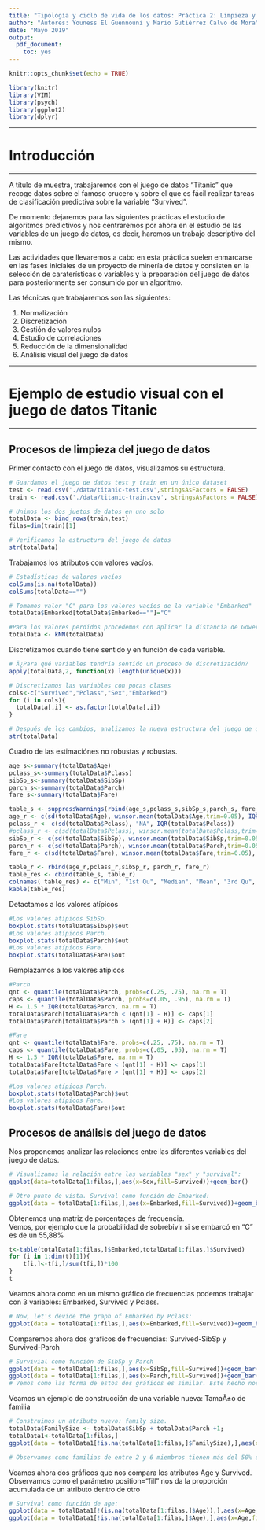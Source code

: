 ---
title: "Tipología y ciclo de vida de los datos: Práctica 2: Limpieza y validación de los datos"
author: "Autores: Youness El Guennouni y Mario Gutiérrez Calvo de Mora"
date: "Mayo 2019"
output:
  pdf_document:
    toc: yes
---


```{r setup, include=FALSE}
knitr::opts_chunk$set(echo = TRUE)
```

```{r load_libraries, include=FALSE}
library(knitr)
library(VIM)
library(psych)
library(ggplot2)
library(dplyr)
```

******
# Introducción
******

A título de muestra, trabajaremos con el juego de datos "Titanic" que recoge datos sobre el famoso crucero y sobre el que es fácil realizar tareas de clasificación predictiva sobre la variable "Survived".   

De momento dejaremos para las siguientes prácticas el estudio de algoritmos predictivos y nos centraremos por ahora en el estudio de las variables de un juego de datos, es decir, haremos un trabajo descriptivo del mismo. 

Las actividades que llevaremos a cabo en esta práctica suelen enmarcarse en las fases iniciales de un proyecto de minería de datos y consisten en la selección de caraterísticas o variables y la preparación del juego de datos para posteriormente ser consumido por un algoritmo.

Las técnicas que trabajaremos son las siguientes:  

1. Normalización  
2. Discretización  
3. Gestión de valores nulos  
4. Estudio de correlaciones  
5. Reducción de la dimensionalidad
6. Análisis visual del juego de datos  

******
# Ejemplo de estudio visual con el juego de datos Titanic
******

## Procesos de limpieza del juego de datos

Primer contacto con el juego de datos, visualizamos su estructura.  

```{r echo=TRUE, message=FALSE, warning=FALSE}

# Guardamos el juego de datos test y train en un único dataset
test <- read.csv('./data/titanic-test.csv',stringsAsFactors = FALSE)
train <- read.csv('./data/titanic-train.csv', stringsAsFactors = FALSE)

# Unimos los dos juetos de datos en uno solo
totalData <- bind_rows(train,test)
filas=dim(train)[1]

# Verificamos la estructura del juego de datos
str(totalData)
```

Trabajamos los atributos con valores vacíos.  

```{r echo=TRUE, message=FALSE, warning=FALSE}
# Estadísticas de valores vacíos
colSums(is.na(totalData))
colSums(totalData=="")

# Tomamos valor "C" para los valores vacíos de la variable "Embarked"
totalData$Embarked[totalData$Embarked==""]="C"

#Para los valores perdidos procedemos con aplicar la distancia de Gower
totalData <- kNN(totalData)
```

Discretizamos cuando tiene sentido y en función de cada variable.  

```{r echo=TRUE, message=FALSE, warning=FALSE}
# Â¿Para qué variables tendría sentido un proceso de discretización?
apply(totalData,2, function(x) length(unique(x)))

# Discretizamos las variables con pocas clases
cols<-c("Survived","Pclass","Sex","Embarked")
for (i in cols){
  totalData[,i] <- as.factor(totalData[,i])
}

# Después de los cambios, analizamos la nueva estructura del juego de datos
str(totalData)
```
Cuadro de las estimaciónes no robustas y robustas.
```{r echo=TRUE, message=FALSE, warning=FALSE}
age_s<-summary(totalData$Age)
pclass_s<-summary(totalData$Pclass)
sibSp_s<-summary(totalData$SibSp)
parch_s<-summary(totalData$Parch)
fare_s<-summary(totalData$Fare)

table_s <- suppressWarnings(rbind(age_s,pclass_s,sibSp_s,parch_s, fare_s))
age_r <- c(sd(totalData$Age), winsor.mean(totalData$Age,trim=0.05), IQR(totalData$Age))
pclass_r <- c(sd(totalData$Pclass), "NA", IQR(totalData$Pclass))
#pclass_r <- c(sd(totalData$Pclass), winsor.mean(totalData$Pclass,trim=0.05), IQR(totalData$Pclass))
sibSp_r <- c(sd(totalData$SibSp), winsor.mean(totalData$SibSp,trim=0.05), IQR(totalData$SibSp))
parch_r <- c(sd(totalData$Parch), winsor.mean(totalData$Parch,trim=0.05), IQR(totalData$Parch))
fare_r <- c(sd(totalData$Fare), winsor.mean(totalData$Fare,trim=0.05), IQR(totalData$Fare))

table_r <- rbind(age_r,pclass_r,sibSp_r, parch_r, fare_r)
table_res <- cbind(table_s, table_r)
colnames( table_res) <- c("Min", "1st Qu", "Median", "Mean", "3rd Qu", "Max", "SD", "WINSOR", "IQR")
kable(table_res)
```
Detactamos a los valores atípicos    

```{r echo=TRUE, message=FALSE, warning=FALSE}
#Los valores atípicos SibSp.
boxplot.stats(totalData$SibSp)$out
#Los valores atípicos Parch.
boxplot.stats(totalData$Parch)$out
#Los valores atípicos Fare.
boxplot.stats(totalData$Fare)$out
```

Remplazamos a los valores atípicos
```{r echo=TRUE, message=FALSE, warning=FALSE}
#Parch
qnt <- quantile(totalData$Parch, probs=c(.25, .75), na.rm = T)
caps <- quantile(totalData$Parch, probs=c(.05, .95), na.rm = T)
H <- 1.5 * IQR(totalData$Parch, na.rm = T)
totalData$Parch[totalData$Parch < (qnt[1] - H)] <- caps[1]
totalData$Parch[totalData$Parch > (qnt[1] + H)] <- caps[2]

#Fare
qnt <- quantile(totalData$Fare, probs=c(.25, .75), na.rm = T)
caps <- quantile(totalData$Fare, probs=c(.05, .95), na.rm = T)
H <- 1.5 * IQR(totalData$Fare, na.rm = T)
totalData$Fare[totalData$Fare < (qnt[1] - H)] <- caps[1]
totalData$Fare[totalData$Fare > (qnt[1] + H)] <- caps[2]

#Los valores atípicos Parch.
boxplot.stats(totalData$Parch)$out
#Los valores atípicos Fare.
boxplot.stats(totalData$Fare)$out

```


## Procesos de análisis del juego de datos

Nos proponemos analizar las relaciones entre las diferentes variables del juego de datos.

```{r echo=TRUE, message=FALSE, warning=FALSE}
# Visualizamos la relación entre las variables "sex" y "survival":
ggplot(data=totalData[1:filas,],aes(x=Sex,fill=Survived))+geom_bar()

# Otro punto de vista. Survival como función de Embarked:
ggplot(data = totalData[1:filas,],aes(x=Embarked,fill=Survived))+geom_bar(position="fill")+ylab("Frecuencia")

```

Obtenemos una matriz de porcentages de frecuencia.  
Vemos, por ejemplo que la probabilidad de sobrebivir si se embarcó en "C" es de un 55,88%

```{r echo=TRUE, message=FALSE, warning=FALSE}
t<-table(totalData[1:filas,]$Embarked,totalData[1:filas,]$Survived)
for (i in 1:dim(t)[1]){
    t[i,]<-t[i,]/sum(t[i,])*100
}
t
```

Veamos ahora como en un mismo gráfico de frecuencias podemos trabajar con 3 variables: Embarked, Survived y Pclass.  

```{r echo=TRUE, message=FALSE, warning=FALSE}
# Now, let's devide the graph of Embarked by Pclass:
ggplot(data = totalData[1:filas,],aes(x=Embarked,fill=Survived))+geom_bar(position="fill")+facet_wrap(~Pclass)
```

Comparemos ahora dos gráficos de frecuencias: Survived-SibSp y Survived-Parch

```{r echo=TRUE, message=FALSE, warning=FALSE}
# Survivial como función de SibSp y Parch
ggplot(data = totalData[1:filas,],aes(x=SibSp,fill=Survived))+geom_bar()
ggplot(data = totalData[1:filas,],aes(x=Parch,fill=Survived))+geom_bar()
# Vemos como las forma de estos dos gráficos es similar. Este hecho nos puede indicar presencia de correlaciones altas.
```

Veamos un ejemplo de construcción de una variable nueva: TamaÃ±o de familia

```{r echo=TRUE, message=FALSE, warning=FALSE}

# Construimos un atributo nuevo: family size.
totalData$FamilySize <- totalData$SibSp + totalData$Parch +1;
totalData1<-totalData[1:filas,]
ggplot(data = totalData1[!is.na(totalData[1:filas,]$FamilySize),],aes(x=FamilySize,fill=Survived))+geom_histogram(binwidth =1,position="fill")+ylab("Frecuencia")

# Observamos como familias de entre 2 y 6 miembros tienen más del 50% de posibilidades de supervivencia.  
```

Veamos ahora dos gráficos que nos compara los atributos Age y Survived.  
Observamos como el parámetro position="fill" nos da la proporción acumulada de un atributo dentro de otro

```{r echo=TRUE, message=FALSE, warning=FALSE}
# Survival como función de age:
ggplot(data = totalData1[!(is.na(totalData[1:filas,]$Age)),],aes(x=Age,fill=Survived))+geom_histogram(binwidth =3)
ggplot(data = totalData1[!is.na(totalData[1:filas,]$Age),],aes(x=Age,fill=Survived))+geom_histogram(binwidth = 3,position="fill")+ylab("Frecuencia")
```
